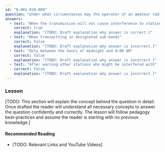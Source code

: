 ```yaml
---
id: "B-001-010-009"
question: "Under what circumstances may the operator of an amateur radio station conduct test transmissions?"
answers:
  - text: "When the transmission will not cause interference to stations in the amateur radio service or other services"
    correct: true
    explanation: "[TODO: Draft explanation why answer is correct.]"
  - text: "When transmitting in designated sub-bands"
    correct: false
    explanation: "[TODO: Draft explanation why answer is incorrect.]"
  - text: "Only between the hours of midnight and 8:00 AM"
    correct: false
    explanation: "[TODO: Draft explanation why answer is incorrect.]"
  - text: "After warning other stations who might be interfered with"
    correct: false
    explanation: "[TODO: Draft explanation why answer is incorrect.]"
---
```


### Lesson

[TODO: This section will explain the concept behind the question in detail. Once drafted the reader will understand all necessary concepts to answer the question confidently and correctly. The lesson will follow pedagogy best-practices and assume the reader is starting with no previous knowledge.]

#### Recommended Reading

- [TODO: Relevant Links and YouTube Videos]
